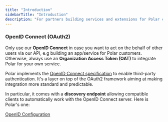```yaml
---
title: "Introduction"
sidebarTitle: "Introduction"
description: "For partners building services and extensions for Polar customers"
---
```


### OpenID Connect (OAuth2)

Only use our **OpenID Connect** in case you want to act on the behalf of other users via our API, e.g building an app/service for Polar customers. Otherwise, always use an **Organization Access Token (OAT)** to integrate Polar for your own service.

Polar implements the [OpenID Connect specification](https://openid.net/developers/how-connect-works/) to enable third-party authentication. It's a layer on top of the OAuth2 framework aiming at making integration more standard and predictable.

In particular, it comes with a **discovery endpoint** allowing compatible clients to automatically work with the OpenID Connect server. Here is Polar's one:

[OpenID Configuration](https://api.polar.sh/.well-known/openid-configuration)

